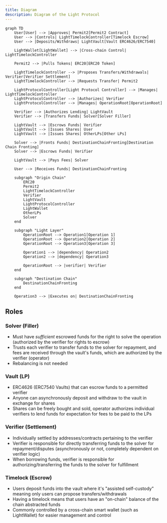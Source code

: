 ```yaml
---
title: Diagram
description: Diagram of the Light Protocol
---
```


```mermaid
graph TD
    User[User] --> |Approves| Permit2[Permit2 Contract]
    User --> |Controls| LightTimelockController[Timelock Escrow]
    User --> |Deposits/Withdraws| LightVault[Vault ERC4626/ERC7540]

    LightWallet[LightWallet] --> |Cross-chain Control| LightTimelockController

    Permit2 --> |Pulls Tokens| ERC20[ERC20 Token]

    LightTimelockController --> |Proposes Transfers/Withdrawals| Verifier[Verifier Settlement]
    LightTimelockController --> |Requests Transfer| Permit2

    LightProtocolController[Light Protocol Controller] --> |Manages| LightTimelockController
    LightProtocolController --> |Authorizes| Verifier
    LightProtocolController --> |Manages| OperationRoot[OperationRoot]

    Verifier --> |Authorizes Lending| LightVault
    Verifier --> |Transfers Funds| Solver[Solver Filler]

    LightVault --> |Escrows Funds| Verifier
    LightVault --> |Issues Shares| User
    LightVault --> |Issues Shares| OtherLPs[Other LPs]

    Solver --> |Fronts Funds| DestinationChainFronting[Destination Chain Fronting]
    Solver --> |Escrows Funds| Verifier

    LightVault --> |Pays Fees| Solver

    User --> |Receives Funds| DestinationChainFronting

    subgraph "Origin Chain"
        ERC20
        Permit2
        LightTimelockController
        Verifier
        LightVault
        LightProtocolController
        LightWallet
        OtherLPs
        Solver
    end

    subgraph "Light Layer"
        OperationRoot --> Operation1[Operation 1]
        OperationRoot --> Operation2[Operation 2]
        OperationRoot --> Operation3[Operation 3]

        Operation1 --> |dependency| Operation2
        Operation2 --> |dependency| Operation3

        OperationRoot --> |verifier| Verifier
    end

    subgraph "Destination Chain"
        DestinationChainFronting
    end

    Operation3 --> |Executes on| DestinationChainFronting

```

## Roles

### Solver (Filler)

- Must have _sufficient_ escrowed funds for the right to solve the operation (authorized by the verifier for rights to escrow)
- Trusts each verifier to transfer funds to the solver for repayment, and fees are received through the vault's funds, which are authorized by the verifier (operator)
- Rebalancing is not needed

### Vault (LP)

- ERC4626 (ERC7540 Vaults) that can escrow funds to a permitted verifier
- Anyone can asynchronously deposit and withdraw to the vault in exchange for shares
- Shares can be freely bought and sold, operator authorizes individual verifiers to lend funds for expectation for fees to be paid to the LPs

### Verifier (Settlement)

- Individually settled by addresses/contracts pertaining to the verifier
- Verifier is responsible for directly transferring funds to the solver for repayment/disputes (asynchronously or not, completely dependent on verifier logic)
- When borrowing funds, verifier is responsible for authorizing/transferring the funds to the solver for fulfillment

### Timelock (Escrow)

- Users deposit funds into the vault where it's "assisted self-custody" meaning only users can propose transfers/withdrawals
- Having a timelock means that users have an "on-chain" balance of the chain abstracted funds
- Commonly controlled by a cross-chain smart wallet (such as LightWallet) for easier management and control

